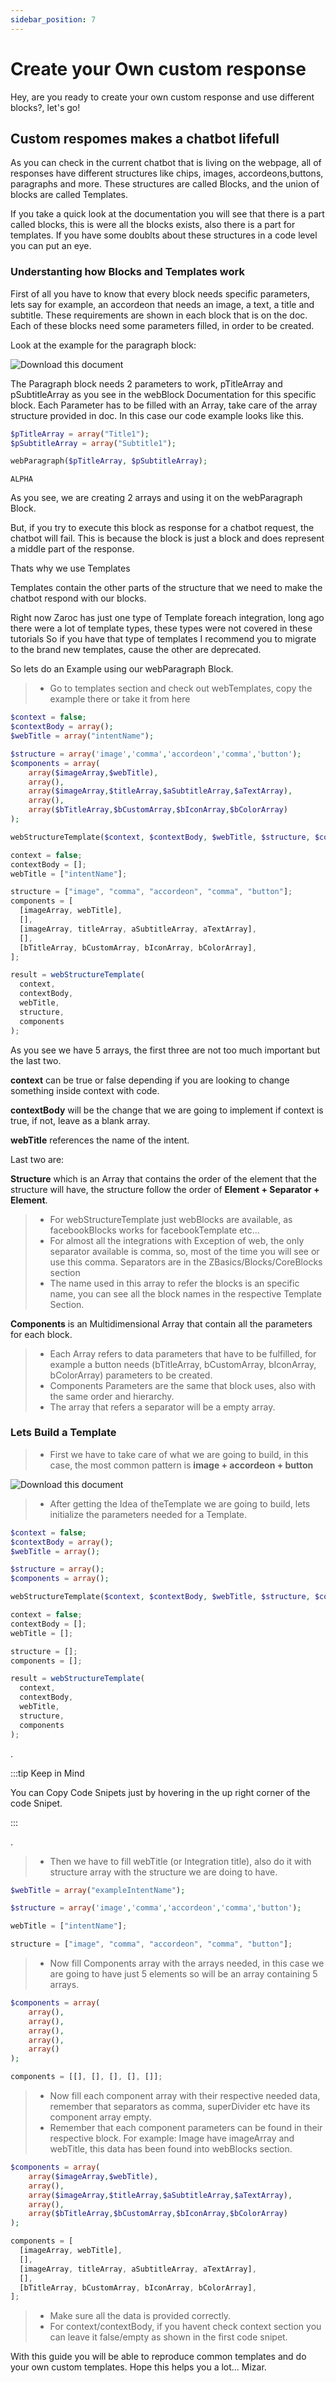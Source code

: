 ```yaml
---
sidebar_position: 7
---
```


# Create your Own custom response


Hey, are you ready to create your own custom response and use different blocks?, let's go!

## Custom respomes makes a chatbot lifefull

As you can check in the current chatbot that is living on the webpage, all of responses have different structures like chips, images, accordeons,buttons, paragraphs and more. These structures are called Blocks, and the union of blocks are called Templates.

If you take a quick look at the documentation you will see that there is a part called blocks, this is were all the blocks exists, also there is a part for templates. If you have some doublts about these structures in a code level you can put an eye.

### Understanting how Blocks and Templates work

First of all you have to know that every block needs specific parameters, lets say for example, an accordeon that needs an image, a text, a title and subtitle. These requirements are shown in each block that is on the doc.
Each of these blocks need some parameters filled, in order to be created.

Look at the example for the paragraph block:

![Download this document](./../../static/img/blocks/paragraph.jpg)

The Paragraph block needs 2 parameters to work, pTitleArray and pSubtitleArray as you see in the webBlock Documentation for this specific block.
Each Parameter has to be filled with an Array, take care of the array structure provided in doc. In this case our code example looks like this.

<Tabs>
<TabItem value="php" label="PHP">

```php
$pTitleArray = array("Title1");
$pSubtitleArray = array("Subtitle1");

webParagraph($pTitleArray, $pSubtitleArray);
```

</TabItem>
<TabItem value="nodejs" label="Node.js">

```nodejs
ALPHA
```

</TabItem>
</Tabs>

As you see, we are creating 2 arrays and using it on the webParagraph Block.

But, if you try to execute this block as response for a chatbot request, the chatbot will fail. This is because the block is just a block and does represent a middle part of the response.

Thats why we use Templates

Templates contain the other parts of the structure that we need to make the chatbot respond with our blocks.

Right now Zaroc has just one type of Template foreach integration, long ago there were a lot of template types, these types were not covered in these tutorials So if you have that type of templates I recommend you to migrate to the brand new templates, cause the other are deprecated.

So lets do an Example using our webParagraph Block.

> - Go to templates section and check out webTemplates, copy the example there or take it from here

<Tabs>
<TabItem value="php" label="PHP">

```php
$context = false;
$contextBody = array();
$webTitle = array("intentName");

$structure = array('image','comma','accordeon','comma','button');
$components = array(
    array($imageArray,$webTitle),
    array(),
    array($imageArray,$titleArray,$aSubtitleArray,$aTextArray),
    array(),
    array($bTitleArray,$bCustomArray,$bIconArray,$bColorArray)
);

webStructureTemplate($context, $contextBody, $webTitle, $structure, $components);
```

</TabItem>
<TabItem value="nodejs" label="Node.js">

```js
context = false;
contextBody = [];
webTitle = ["intentName"];

structure = ["image", "comma", "accordeon", "comma", "button"];
components = [
  [imageArray, webTitle],
  [],
  [imageArray, titleArray, aSubtitleArray, aTextArray],
  [],
  [bTitleArray, bCustomArray, bIconArray, bColorArray],
];

result = webStructureTemplate(
  context,
  contextBody,
  webTitle,
  structure,
  components
);
```

</TabItem>
</Tabs>

As you see we have 5 arrays, the first three are not too much important but the last two.

**context** can be true or false depending if you are looking to change something inside context with code.

**contextBody** will be the change that we are going to implement if context is true, if not, leave as a blank array.

**webTitle** references the name of the intent.

Last two are:

**Structure** which is an Array that contains the order of the element that the structure will have, the structure follow the order of **Element + Separator + Element**.

> - For webStructureTemplate just webBlocks are available, as facebookBlocks works for facebookTemplate etc...
> - For almost all the integrations with Exception of web, the only separator available is comma, so, most of the time you will see or use this comma. Separators are in the ZBasics/Blocks/CoreBlocks section
> - The name used in this array to refer the blocks is an specific name, you can see all the block names in the respective Template Section.

**Components** is an Multidimensional Array that contain all the parameters for each block.

> - Each Array refers to data parameters that have to be fulfilled, for example a button needs (bTitleArray, bCustomArray, bIconArray, bColorArray) parameters to be created.
> - Components Parameters are the same that block uses, also with the same order and hierarchy.
> - The array that refers a separator will be a empty array.

### Lets Build a Template

> - First we have to take care of what we are going to build, in this case, the most common pattern is **image + accordeon + button**

![Download this document](./../../static/img/templates/imageAccordeonButtonTemplate.jpg)

> - After getting the Idea of theTemplate we are going to build, lets initialize the parameters needed for a Template.

<Tabs>
<TabItem value="php" label="PHP">

```php
$context = false;
$contextBody = array();
$webTitle = array();

$structure = array();
$components = array();

webStructureTemplate($context, $contextBody, $webTitle, $structure, $components);
```

</TabItem>
<TabItem value="nodejs" label="Node.js">

```js
context = false;
contextBody = [];
webTitle = [];

structure = [];
components = [];

result = webStructureTemplate(
  context,
  contextBody,
  webTitle,
  structure,
  components
);
```

</TabItem>
</Tabs>

.

:::tip Keep in Mind

You can Copy Code Snipets just by hovering in the up right corner of the code Snipet.

:::

.

> - Then we have to fill webTitle (or Integration title), also do it with structure array with the structure we are doing to have.

<Tabs>
<TabItem value="php" label="PHP">

```php
$webTitle = array("exampleIntentName");

$structure = array('image','comma','accordeon','comma','button');

```

</TabItem>
<TabItem value="nodejs" label="Node.js">

```js
webTitle = ["intentName"];

structure = ["image", "comma", "accordeon", "comma", "button"];
```

</TabItem>
</Tabs>

> - Now fill Components array with the arrays needed, in this case we are going to have just 5 elements so will be an array containing 5 arrays.

<Tabs>
<TabItem value="php" label="PHP">

```php
$components = array(
    array(),
    array(),
    array(),
    array(),
    array()
);
```

</TabItem>
<TabItem value="nodejs" label="Node.js">

```js
components = [[], [], [], [], []];
```

</TabItem>
</Tabs>

> - Now fill each component array with their respective needed data, remember that separators as comma, superDivider etc have its component array empty.
> - Remember that each component parameters can be found in their respective block. For example: Image have imageArray and webTitle, this data has been found into webBlocks section.

<Tabs>
<TabItem value="php" label="PHP">

```php
$components = array(
    array($imageArray,$webTitle),
    array(),
    array($imageArray,$titleArray,$aSubtitleArray,$aTextArray),
    array(),
    array($bTitleArray,$bCustomArray,$bIconArray,$bColorArray)
);
```

</TabItem>
<TabItem value="nodejs" label="Node.js">

```js
components = [
  [imageArray, webTitle],
  [],
  [imageArray, titleArray, aSubtitleArray, aTextArray],
  [],
  [bTitleArray, bCustomArray, bIconArray, bColorArray],
];
```

</TabItem>
</Tabs>

> - Make sure all the data is provided correctly.
> - For context/contextBody, if you havent check context section you can leave it false/empty as shown in the first code snipet.

With this guide you will be able to reproduce common templates and do your own custom templates. Hope this helps you a lot... Mizar.
